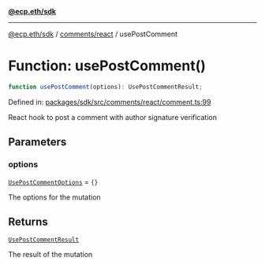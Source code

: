 [**@ecp.eth/sdk**](../../../index.mdx)

***

[@ecp.eth/sdk](/sdk-reference/index.mdx) / [comments/react](/sdk-reference/comments/react/index.mdx) / usePostComment

# Function: usePostComment()

```ts
function usePostComment(options): UsePostCommentResult;
```

Defined in: [packages/sdk/src/comments/react/comment.ts:99](https://github.com/ecp-eth/comments-monorepo/blob/main/packages/sdk/src/comments/react/comment.ts#L99)

React hook to post a comment with author signature verification

## Parameters

### options

[`UsePostCommentOptions`](/sdk-reference/comments/react/type-aliases/UsePostCommentOptions.mdx) = `{}`

The options for the mutation

## Returns

[`UsePostCommentResult`](/sdk-reference/comments/react/type-aliases/UsePostCommentResult.mdx)

The result of the mutation
